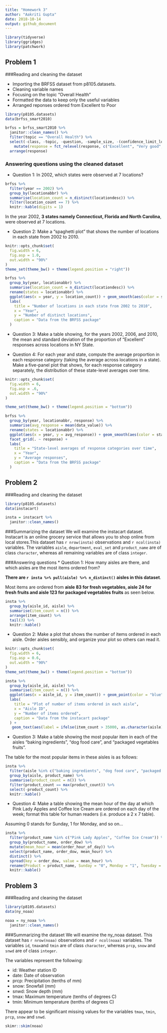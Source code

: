```yaml
---
title: "Homework 3"
author: "Aakriti Gupta"
date: 2018-10-14
output: github_document 
---
```



```r
library(tidyverse)
library(ggridges)
library(patchwork)
```

## **Problem 1**
###Reading and cleaning the dataset

* Importing the BRFSS dataset from p8105.datasets.
* Cleaning variable names
* Focusing on the topic "Overall Health"
* Formatted the data to keep only the useful variables
* Arranged reponses ordered from Excellent to Poor

```r
library(p8105.datasets)
data(brfss_smart2010)
```

```r
brfss = brfss_smart2010 %>% 
  janitor::clean_names() %>% 
  filter(topic == "Overall Health") %>% 
  select(-class, -topic, -question, -sample_size, -(confidence_limit_low:geo_location)) %>% 
    mutate(response = fct_relevel(response, c("Excellent", "Very good", "Good", "Fair", "Poor"))) %>%
  arrange(response)
```

### Answering questions using the cleaned dataset

* Question 1: In 2002, which states were observed at 7 locations?

```r
brfss %>% 
  filter(year == 2002) %>% 
  group_by(locationabbr) %>% 
  summarise(location_count = n_distinct(locationdesc)) %>%
  filter(location_count == 7) %>% 
  knitr::kable(digits = 1)
```

In the year 2002, **3 states namely Connecticut, Florida and North Carolina**, were observed at 7 locations.

* Question 2: Make a “spaghetti plot” that shows the number of locations in each state from 2002 to 2010.

```r
knitr::opts_chunk$set(
  fig.width = 6,
  fig.asp = 1.0,
  out.width = "90%"
)
theme_set(theme_bw() + theme(legend.position = "right"))

brfss %>%
  group_by(year, locationabbr) %>% 
  summarise(location_count = n_distinct(locationdesc)) %>%
  rename(states = locationabbr) %>% 
  ggplot(aes(x = year, y = location_count)) + geom_smooth(aes(color = states), se = FALSE) + 
  labs(
    title = "Number of locations in each state from 2002 to 2010",
    x = "Year",
    y = "Number of distinct locations",
    caption = "Data from the BRFSS package"
  )
```

* Question 3: Make a table showing, for the years 2002, 2006, and 2010, the mean and standard deviation of the proportion of “Excellent” responses across locations in NY State.



* Question 4: For each year and state, compute the average proportion in each response category (taking the average across locations in a state). Make a five-panel plot that shows, for each response category separately, the distribution of these state-level averages over time.

```r
knitr::opts_chunk$set(
  fig.width = 6,
  fig.asp = .6,
  out.width = "90%"
)

theme_set(theme_bw() + theme(legend.position = "bottom"))

brfss %>% 
  group_by(year, locationabbr, response) %>% 
  summarise(avg_response = mean(data_value)) %>% 
  rename(states = locationabbr) %>% 
  ggplot(aes(x = year, y = avg_response)) + geom_smooth(aes(color = states), se = FALSE) + 
  facet_grid(. ~ response) +
  labs(
    title = "State-level averages of response categories over time",
    x = "Year",
    y = "Average responses",
    caption = "Data from the BRFSS package"
  )
```

## **Problem 2**
###Reading and cleaning the dataset

```r
library(p8105.datasets)
data(instacart)

insta = instacart %>% 
  janitor::clean_names()
```

###Summarizing the dataset
We will examine the instacart dataset. Instacart is an online grocery service that allows you to shop online from local stores.This dataset has `r nrow(insta)` observations and `r ncol(insta)` variables. The variables `aisle`, `department`, `eval_set` and `product_name` are of class `character`, whereas  all remaining variables are of class `integer`. 

###Answering questions
* Question 1: How many aisles are there, and which aisles are the most items ordered from?

**There are `r insta %>% pull(aisle) %>% n_distinct()` aisles in this dataset**.

Most items are ordered from **aisle 83 for fresh vegetables, aisle 24 for fresh fruits and aisle 123 for packaged vegetables fruits** as seen below.

```r
insta %>%
  group_by(aisle_id, aisle) %>% 
  summarise(item_count = n()) %>% 
  arrange(item_count) %>% 
  tail(3) %>% 
  knitr::kable()
```

* Question 2: Make a plot that shows the number of items ordered in each aisle. Order aisles sensibly, and organize your plot so others can read it.

```r
knitr::opts_chunk$set(
  fig.width = 6,
  fig.asp = 0.6,
  out.width = "90%"
)
theme_set(theme_bw() + theme(legend.position = "bottom"))

insta %>%
  group_by(aisle_id, aisle) %>% 
  summarise(item_count = n()) %>%
  ggplot(aes(x = aisle_id, y = item_count)) + geom_point(color = "blue") + 
  labs(
    title = "Plot of number of items ordered in each aisle",
    x = "Aisle ID",
    y = "Number of items ordered",
    caption = "Data from the instacart package"
  ) +
   geom_text(aes(label = ifelse(item_count > 35000, as.character(aisle),'')), hjust = 1.1, vjust = 1.1)
```

* Question 3: Make a table showing the most popular item in each of the aisles “baking ingredients”, “dog food care”, and “packaged vegetables fruits”.

The table for the most popular items in these aisles is as follows:

```r
insta %>% 
  filter(aisle %in% c("baking ingredients", "dog food care", "packaged vegetables fruits")) %>% 
  group_by(aisle, product_name) %>% 
  summarise(product_count = n()) %>%
  filter(product_count == max(product_count)) %>% 
  select(-product_count) %>% 
  knitr::kable()

```

* Question 4: Make a table showing the mean hour of the day at which Pink Lady Apples and Coffee Ice Cream are ordered on each day of the week; format this table for human readers (i.e. produce a 2 x 7 table).

Assuming 0 stands for Sunday, 1 for Monday, and so on...

```r
insta %>% 
  filter(product_name %in% c("Pink Lady Apples", "Coffee Ice Cream")) %>% 
  group_by(product_name, order_dow) %>%
  mutate(mean_hour = mean(order_hour_of_day)) %>% 
  select(product_name, order_dow, mean_hour) %>%
  distinct() %>%  
  spread(key = order_dow, value = mean_hour) %>% 
  rename(Product = product_name, Sunday = "0", Monday = "1", Tuesday = "2", Wednesday = "3", Thursday = "4", Friday = "5", Saturday = "6") %>% 
  knitr::kable()

```

## **Problem 3**
###Reading and cleaning the dataset

```r
library(p8105.datasets)
data(ny_noaa)

noaa = ny_noaa %>% 
  janitor::clean_names()
```

###Summarizing the dataset
We will examine the ny_noaa dataset. This dataset has `r nrow(noaa)` observations and `r ncol(noaa)` variables. The variables `id`, `tmax`and `tmin` are of class `character`, whereas  `prcp`, `snow` and `snwd` are of class `integer`. 

The variables represent the following:

* id: Weather station ID
* date: Date of observation
* prcp: Precipitation (tenths of mm)
* snow: Snowfall (mm)
* snwd: Snow depth (mm)
* tmax: Maximum temperature (tenths of degrees C)
* tmin: Minimum temperature (tenths of degrees C)

There appear to be significant missing values for the variables `tmax`, `tmin`, `prcp`, `snow` and `snwd`.

```r
skimr::skim(noaa)
```

